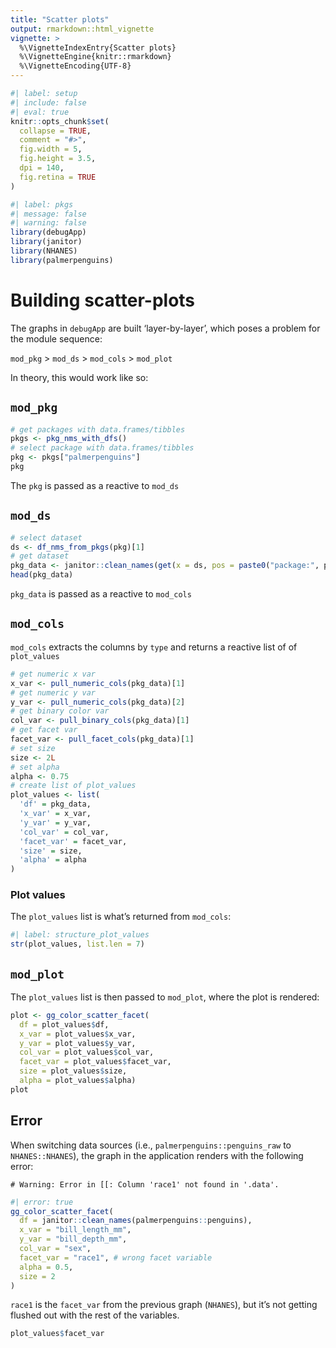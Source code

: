 ```yaml
---
title: "Scatter plots"
output: rmarkdown::html_vignette
vignette: >
  %\VignetteIndexEntry{Scatter plots}
  %\VignetteEngine{knitr::rmarkdown}
  %\VignetteEncoding{UTF-8}
---
```


```r
#| label: setup
#| include: false
#| eval: true
knitr::opts_chunk$set(
  collapse = TRUE,
  comment = "#>",
  fig.width = 5,
  fig.height = 3.5,
  dpi = 140,
  fig.retina = TRUE
)
```

```r
#| label: pkgs
#| message: false
#| warning: false
library(debugApp)
library(janitor)
library(NHANES)
library(palmerpenguins)
```

# Building scatter-plots 

The graphs in `debugApp` are built 'layer-by-layer', which poses a problem for the module sequence:

`mod_pkg` > `mod_ds` > `mod_cols` > `mod_plot` 

In theory, this would work like so: 

## `mod_pkg`

```r
# get packages with data.frames/tibbles
pkgs <- pkg_nms_with_dfs()
# select package with data.frames/tibbles
pkg <- pkgs["palmerpenguins"]
pkg 
```

The `pkg` is passed as a reactive to `mod_ds`

## `mod_ds`

```r
# select dataset  
ds <- df_nms_from_pkgs(pkg)[1]
# get dataset
pkg_data <- janitor::clean_names(get(x = ds, pos = paste0("package:", pkg)))
head(pkg_data)
```

`pkg_data` is passed as a reactive to `mod_cols`

## `mod_cols`

`mod_cols` extracts the columns by `type` and returns a reactive list of of `plot_values`

```r
# get numeric x var 
x_var <- pull_numeric_cols(pkg_data)[1]
# get numeric y var 
y_var <- pull_numeric_cols(pkg_data)[2]
# get binary color var 
col_var <- pull_binary_cols(pkg_data)[1]
# get facet var 
facet_var <- pull_facet_cols(pkg_data)[1]
# set size 
size <- 2L
# set alpha 
alpha <- 0.75
# create list of plot_values 
plot_values <- list(
  'df' = pkg_data,
  'x_var' = x_var, 
  'y_var' = y_var, 
  'col_var' = col_var, 
  'facet_var' = facet_var, 
  'size' = size, 
  'alpha' = alpha
)
```

### Plot values 

The `plot_values` list is what's returned from `mod_cols`:

```r
#| label: structure_plot_values
str(plot_values, list.len = 7)
```

## `mod_plot`

The `plot_values` list is then passed to `mod_plot`, where the plot is rendered:

```r
plot <- gg_color_scatter_facet(
  df = plot_values$df, 
  x_var = plot_values$x_var, 
  y_var = plot_values$y_var,
  col_var = plot_values$col_var,
  facet_var = plot_values$facet_var,
  size = plot_values$size,
  alpha = plot_values$alpha)
plot
```

## Error

When switching data sources (i.e., `palmerpenguins::penguins_raw` to `NHANES::NHANES`), the graph in the application renders with the following error: 

`# Warning: Error in [[: Column 'race1' not found in '.data'.`

```r
#| error: true
gg_color_scatter_facet(
  df = janitor::clean_names(palmerpenguins::penguins),
  x_var = "bill_length_mm",
  y_var = "bill_depth_mm",
  col_var = "sex",
  facet_var = "race1", # wrong facet variable
  alpha = 0.5,
  size = 2
)
```

`race1` is the `facet_var` from the previous graph (`NHANES`), but it's not getting flushed out with the rest of the variables. 

```r
plot_values$facet_var
```


